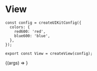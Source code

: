
<Meta title="Primitives/View" component={View} />

# View

```tsx
const config = createUIKitConfig({
  colors: {
    red600: 'red',
    blue600: 'blue',
  },
});

export const View = createView(config);
```

<Canvas withSource="open">
  <Story
    name="Default"
    args={{
      as: 'div',
      children: 'Default View',
      backgroundColor: 'red600',
    }}
    argTypes={{
      backgroundColor: {
        options: ['red600', 'blue600'],
      },
    }}
  >
    {(args) => <View {...args} />}
  </Story>
</Canvas>

<ArgsTable story="Default" />
